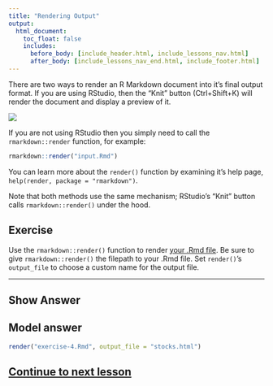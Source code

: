```yaml
---
title: "Rendering Output"
output:
  html_document:
    toc_float: false
    includes:
      before_body: [include_header.html, include_lessons_nav.html]
      after_body: [include_lessons_nav_end.html, include_footer.html]
---
```


There are two ways to render an R Markdown document into it's final output format. If you are using RStudio, then the "Knit" button (Ctrl+Shift+K) will render the document and display a preview of it.

![](lesson-images/markdownKnitButton.png)

If you are not using RStudio then you simply need to call the `rmarkdown::render` function, for example:

```r
rmarkdown::render("input.Rmd")
```

You can learn more about the `render()` function by examining it's help page, `help(render, package = "rmarkdown")`.

Note that both methods use the same mechanism; RStudio's "Knit" button calls `rmarkdown::render()` under the hood.

## Exercise

Use the `rmarkdown::render()` function to render [your .Rmd file](lesson-exercises/exercise-4.Rmd). Be sure to give `rmarkdown::render()` the filepath to your .Rmd file. Set `render()`'s `output_file` to choose a custom name for the output file.

***

## Show Answer

## Model answer

```r
render("exercise-4.Rmd", output_file = "stocks.html")
```

## [Continue to next lesson](lesson-5.html)
